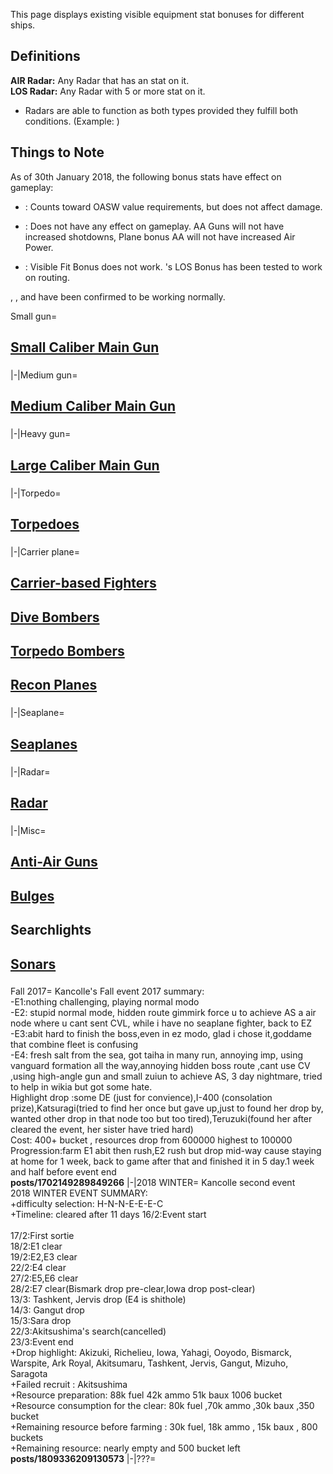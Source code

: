 {{Ambox|type=construction}}This page displays existing visible equipment stat bonuses for different ships.
==Definitions==
'''AIR Radar:''' Any Radar that has an {{AA}} stat on it.<br />
'''LOS Radar:''' Any Radar with 5 or more {{LOS}} stat on it.
*Radars are able to function as both types provided they fulfill both conditions. (Example: {{EquipmentLink|Type 42 Air Radar}})

==Things to Note==
As of 30th January 2018, the following bonus stats have effect on gameplay:
*{{ASW}}: Counts toward OASW value requirements, but does not affect damage.
*{{AA}}: Does not have any effect on gameplay. AA Guns will not have increased shotdowns, Plane bonus AA will not have increased Air Power.
*{{LOS}}: {{EquipmentLink|SG Radar (Initial Model)}} Visible Fit Bonus does not work. {{EquipmentLink|Type 2 Reconnaissance Aircraft}}'s LOS Bonus has been tested to work on routing.

{{Firepower}}, {{Torpedo}}, {{Armor}} and {{Evasion}} have been confirmed to be working normally.



<tabber>Small gun=
==[[List of Main Guns by stats#Light Guns|Small Caliber Main Gun]]==
==={{EquipmentLink|12cm Single Gun Mount Kai 2}}===
{{:12cm Single Gun Mount Kai 2/Bonuses}}
==={{EquipmentLink|12.7cm Single High-angle Gun Mount (Late Model)}}===
{{:12.7cm Single High-angle Gun Mount (Late Model)/Bonuses}}

==={{EquipmentLink|12.7cm Twin Gun Mount Model A}}===
{{:12.7cm Twin Gun Mount Model A/Bonuses}}

==={{EquipmentLink|12.7cm Twin Gun Mount Model A Kai 2}}===
{{:12.7cm Twin Gun Mount Model A Kai 2/Bonuses}}

==={{EquipmentLink|12.7cm Twin Gun Mount Model B Kai 2}}===
{{:12.7cm Twin Gun Mount Model B Kai 2/Bonuses}}

==={{EquipmentLink|12.7cm Twin Gun Mount Model C Kai 2}}===
{{:12.7cm Twin Gun Mount Model C Kai 2/Bonuses}}

==={{EquipmentLink|12.7cm Twin Gun Mount Model D Kai 2}}===
{{:12.7cm Twin Gun Mount Model D Kai 2/Bonuses}}

==={{EquipmentLink|12.7cm Twin Gun Mount Model A Kai 3 (Wartime Modification) + Anti-Aircraft Fire Director}}===
{{:12.7cm Twin Gun Mount Model A Kai 3 (Wartime Modification) + Anti-Aircraft Fire Director/Bonuses}}

==={{EquipmentLink|12.7cm Twin Gun Mount Model B Kai 4 (Wartime Modification) + Anti-Aircraft Fire Director}}===
{{:12.7cm Twin Gun Mount Model B Kai 4 (Wartime Modification) + Anti-Aircraft Fire Director/Bonuses}}

==={{EquipmentLink|5inch Single Gun Mount Mk.30 Kai}}===
{{:5inch Single Gun Mount Mk.30 Kai/Bonuses}}

==={{EquipmentLink|5inch Single Gun Mount Mk.30 Kai + GFCS Mk.37}}===
{{:5inch Single Gun Mount Mk.30 Kai + GFCS Mk.37/Bonuses}}

==={{EquipmentLink|130mm B-13 Twin Gun Mount}}===
{{:130mm B-13 Twin Gun Mount/Bonuses}}
|-|Medium gun=
==[[List of Main Guns by stats#Medium Guns|Medium Caliber Main Gun]]==
==={{EquipmentLink|14cm Twin Gun Mount}}===
{{:14cm Twin Gun Mount/Bonuses}}
==={{EquipmentLink|14cm Twin Gun Mount Kai}}===
{{:14cm Twin Gun Mount Kai/Bonuses}}
==={{EquipmentLink|Bofors 15.2cm Twin Gun Mount Model 1930}}===
{{:Bofors 15.2cm Twin Gun Mount Model 1930/Bonuses}}
==={{EquipmentLink|20.3cm (No.2) Twin Gun Mount}}===
{{:20.3cm (No.2) Twin Gun Mount/Bonuses}}
|-|Heavy gun=
==[[List of Main Guns by stats#Heavy Guns|Large Caliber Main Gun]]==
==={{EquipmentLink|35.6cm Twin Gun Mount (Dazzle Camouflage)}}===
{{:35.6cm Twin Gun Mount (Dazzle Camouflage)/Bonuses}}
==={{EquipmentLink|35.6cm Triple Gun Mount Kai (Dazzle Camouflage)}}===
{{:35.6cm Triple Gun Mount Kai (Dazzle Camouflage)/Bonuses}}
==={{EquipmentLink|41cm Triple Gun Mount Kai Ni}}===
{{:41cm Triple Gun Mount Kai Ni/Bonuses}}
==={{EquipmentLink|16inch Mk.I Triple Gun Mount}}===
{{:16inch Mk.I Triple Gun Mount/Bonuses}}
==={{EquipmentLink|16inch Mk.I Triple Gun Mount + AFCT Kai}}===
{{:16inch Mk.I Triple Gun Mount + AFCT Kai/Bonuses}}
==={{EquipmentLink|16inch Mk.I Triple Gun Mount Kai + FCR Type 284}}===
{{:16inch Mk.I Triple Gun Mount Kai + FCR Type 284/Bonuses}}
|-|Torpedo=
==[[List of Torpedoes by stats|Torpedoes]]==
==={{EquipmentLink|61cm Triple (Oxygen) Torpedo Mount Late Model}}===
{{:61cm Triple (Oxygen) Torpedo Mount Late Model/Bonuses}}
==={{EquipmentLink|61cm Quadruple (Oxygen) Torpedo Mount}}===
{{:61cm Quadruple (Oxygen) Torpedo Mount/Bonuses}}
==={{EquipmentLink|61cm Quadruple (Oxygen) Torpedo Mount Late Model}}===
{{:61cm Quadruple (Oxygen) Torpedo Mount Late Model/Bonuses}}
==={{EquipmentLink|61cm Quintuple (Oxygen) Torpedo Mount}}===
{{:61cm Quintuple (Oxygen) Torpedo Mount/Bonuses}}
==={{EquipmentLink|Prototype 61cm Sextuple (Oxygen) Torpedo Mount}}===
{{:Prototype 61cm Sextuple (Oxygen) Torpedo Mount/Bonuses}}
==={{EquipmentLink|533mm Quintuple Torpedo Mount (Initial Model)}}===
{{:533mm Quintuple Torpedo Mount (Initial Model)/Bonuses}}
==={{EquipmentLink|53cm Bow (Oxygen) Torpedo Mount}}===
{{:53cm Bow (Oxygen) Torpedo Mount/Bonuses}}
==={{EquipmentLink|533mm Triple Torpedo Mount}}===
{{:533mm Triple Torpedo Mount/Bonuses}}
|-|Carrier plane=
==[[List of Fighters by stats|Carrier-based Fighters]]==
==={{EquipmentLink|Re.2001 OR Kai}}===
{{:Re.2001 OR Kai/Bonuses}}
==={{EquipmentLink|Re.2005 Kai}}===
{{:Re.2005 Kai/Bonuses}}

==[[List of Dive Bombers by stats|Dive Bombers]]==
==={{EquipmentLink|Suisei}}===
{{:Suisei/Bonuses}}
==={{EquipmentLink|Suisei Model 12A}}===
{{:Suisei Model 12A/Bonuses}}
==={{EquipmentLink|Suisei (Egusa Squadron)}}===
{{:Suisei (Egusa Squadron)/Bonuses}}
==={{EquipmentLink|Suisei (601 Air Group)}}===
{{:Suisei (601 Air Group)/Bonuses}}
==={{EquipmentLink|Suisei Model 22 (634 Air Group)}}===
{{:Suisei Model 22 (634 Air Group)/Bonuses}}
==={{EquipmentLink|Suisei Model 22 (634 Air Group/Skilled)}}===
{{:Suisei Model 22 (634 Air Group/Skilled)/Bonuses}}
==={{EquipmentLink|Ju 87C Kai Ni (w/ KMX)}}===
{{:Ju 87C Kai Ni (w/ KMX)/Bonuses}}
==={{EquipmentLink|Ju 87C Kai Ni (w/ KMX/Skilled)}}===
{{:Ju 87C Kai Ni (w/ KMX/Skilled)/Bonuses}}
==={{EquipmentLink|Re.2001 CB Kai}}===
{{:Re.2001 CB Kai/Bonuses}}

==[[List of Torpedo Bombers by stats|Torpedo Bombers]]==
==={{EquipmentLink|Type 97 Torpedo Bomber (931 Air Group)}}===
{{:Type 97 Torpedo Bomber (931 Air Group)/Bonuses}}
==={{EquipmentLink|Type 97 Torpedo Bomber (931 Air Group/Skilled)}}===
{{:Type 97 Torpedo Bomber (931 Air Group/Skilled)/Bonuses}}
==={{EquipmentLink|Re.2001 G Kai}}===
{{:Re.2001 G Kai/Bonuses}}

==[[List of Carrier-based Reconnaissance Aircraft by stats|Recon Planes]]==
==={{EquipmentLink|Type 2 Reconnaissance Aircraft}}===
{{:Type 2 Reconnaissance Aircraft/Bonuses}}
|-|Seaplane=
==[[List of Seaplanes by stats|Seaplanes]]==
==={{EquipmentLink|S9 Osprey}}===
{{:S9 Osprey/Bonuses}}
==={{EquipmentLink|Zuiun (634 Air Group)}}===
{{:Zuiun (634 Air Group)/Bonuses}}
==={{EquipmentLink|Zuiun Model 12 (634 Air Group)}}===
{{:Zuiun Model 12 (634 Air Group)/Bonuses}}
==={{EquipmentLink|Zuiun (634 Air Group/Skilled)}}===
{{:Zuiun (634 Air Group/Skilled)/Bonuses}}
|-|Radar=
==[[List of Radars by stats|Radar]]==
==={{EquipmentLink|GFCS_Mk.37}}===
{{:GFCS_Mk.37/Bonuses}}
==={{EquipmentLink|SG Radar (Initial Model)}}===
{{:SG Radar (Initial Model)/Bonuses}}
==={{EquipmentLink|Type 13 Air Radar Kai}}===
{{:Type 13 Air Radar Kai/Bonuses}}
|-|Misc=
==[[List of Anti-Air Guns by stats|Anti-Air Guns]]==
==={{EquipmentLink|20-tube 7inch UP Rocket Launchers}}===
{{:20-tube 7inch UP Rocket Launchers/Bonuses}}
==[[List of Anti-Torpedo Bulges by stats|Bulges]]==
==={{EquipmentLink|Arctic Camouflage (+ Arctic Equipment)}}===
{{:Arctic Camouflage (+ Arctic Equipment)/Bonuses}}
==Searchlights==
==={{EquipmentLink|Searchlight}}===
{{:Searchlight/Bonuses}}
==={{EquipmentLink|Type 96 150cm Searchlight}}===
{{:Type 96 150cm Searchlight/Bonuses}}
==[[List of Anti-Submarine Equipment by stats|Sonars]]==
==={{EquipmentLink|Type 3 Active Sonar}}===
{{:Type 3 Active Sonar/Bonuses}}

</tabber>







<tabber>Fall 2017=
Kancolle's Fall event 2017 summary:<br />
-E1:nothing challenging, playing normal modo<br />
-E2: stupid normal mode, hidden route gimmirk force u to achieve AS a air node where u cant sent CVL, while i have no seaplane fighter, back to EZ<br />
-E3:abit hard to finish the boss,even in ez modo, glad i chose it,goddame that combine fleet is confusing<br />
-E4: fresh salt from the sea, got taiha in many run, annoying imp, using vanguard formation all the way,annoying hidden boss route ,cant use CV ,using high-angle gun and small zuiun to achieve AS, 3 day nightmare, tried to help in wikia but got some hate.<br />

Highlight drop :some DE (just for convience),I-400 (consolation prize),Katsuragi(tried to find her once but gave up,just to found her drop by, wanted other drop in that node too but too tired),Teruzuki(found her after cleared the event, her sister have tried hard)<br />

Cost: 400+ bucket , resources drop from 600000 highest to 100000
Progression:farm E1 abit then rush,E2 rush but drop mid-way cause staying at home for 1 week, back to game after that and finished it in 5 day.1 week and half before event end<br />
'''posts/1702149289849266'''
|-|2018 WINTER=
Kancolle second event <br />
2018 WINTER EVENT SUMMARY:<br />
+difficulty selection: H-N-N-E-E-E-C<br />
+Timeline: cleared after 11 days
16/2:Event start<br /><br />
17/2:First sortie<br />
18/2:E1 clear<br />
19/2:E2,E3 clear<br />
22/2:E4 clear<br />
27/2:E5,E6 clear<br />
28/2:E7 clear(Bismark drop pre-clear,Iowa drop post-clear)<br />
13/3: Tashkent, Jervis drop (E4 is shithole) <br />
14/3: Gangut drop<br />
15/3:Sara drop<br />
22/3:Akitsushima's search(cancelled)<br />
23/3:Event end<br />
+Drop highlight: Akizuki, Richelieu, Iowa, Yahagi, Ooyodo, Bismarck, Warspite, Ark Royal, Akitsumaru, Tashkent, Jervis, Gangut, Mizuho, Saragota<br />
+Failed recruit : Akitsushima<br />
+Resource preparation: 88k fuel 42k ammo 51k baux 1006 bucket<br />
+Resource consumption for the clear: 80k fuel ,70k ammo ,30k baux ,350 bucket<br />
+Remaining resource before farming : 30k fuel, 18k ammo , 15k baux , 800 buckets<br />
+Remaining resource: nearly empty and 500 bucket left<br />
'''posts/1809336209130573'''
|-|???=
{{ResourceReport-FullEx
|before_fuel = 213
|before_ammo = 123
|before_steel = 412
|before_bauxite = 123
|before_bucket=141
|cleared_fuel = 412
|cleared_ammo = 13
|cleared_steel = 1231
|cleared_bauxite = 1231
|cleared_bucket=2123
|after_fuel = 1323
|after_ammo = 12312
|after_steel = 1231
|after_bauxite = 12312
|after_bucket=12312
|note = happymaker
}}
<tabber/>